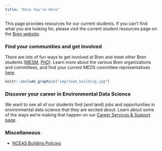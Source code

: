 ```yaml
---
title: "Once You're Here"
---
```


This page provides resources for our current students. If you can't find what you are looking for, please visit the current student resources page on the [Bren website](https://bren.ucsb.edu/current-student-resources).

### Find your communities and get involved

There are lots of fun ways to get involved at Bren and meet other Bren students ([MESM](https://bren.ucsb.edu/people/masters-students), [PhD](https://bren.ucsb.edu/people/phd-students)). Learn more about the various Bren organizations and committees, and find your current MEDS committee representatives [here](bren-committees.html).

```r
knitr::include_graphics("img/team_building.jpg")
```

### Discover your career in Environmental Data Science

We want to see all of our students find (and land) jobs and opportunities in environmental data science that they are excited about. Learn about some of the ways we're making that happen on our [Career Services & Support page](career.html).

### Miscellaneous 

* [NCEAS Building Policies](nceas-building-policies.html)


